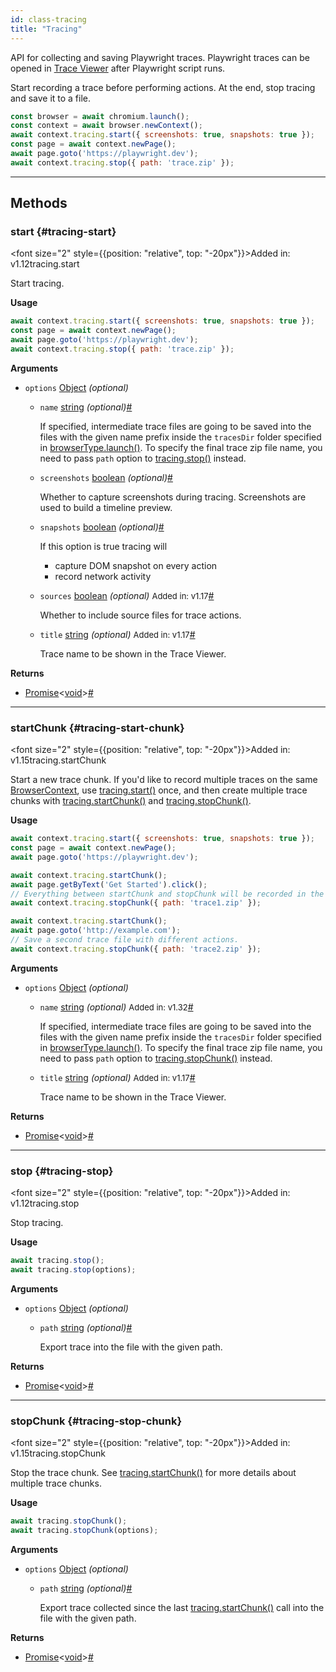 ```yaml
---
id: class-tracing
title: "Tracing"
---
```



API for collecting and saving Playwright traces. Playwright traces can be opened in [Trace Viewer](../trace-viewer.mdx) after Playwright script runs.

Start recording a trace before performing actions. At the end, stop tracing and save it to a file.

```js
const browser = await chromium.launch();
const context = await browser.newContext();
await context.tracing.start({ screenshots: true, snapshots: true });
const page = await context.newPage();
await page.goto('https://playwright.dev');
await context.tracing.stop({ path: 'trace.zip' });
```


---

## Methods

### start {#tracing-start}

<font size="2" style={{position: "relative", top: "-20px"}}>Added in: v1.12</font><x-search>tracing.start</x-search>

Start tracing.

**Usage**

```js
await context.tracing.start({ screenshots: true, snapshots: true });
const page = await context.newPage();
await page.goto('https://playwright.dev');
await context.tracing.stop({ path: 'trace.zip' });
```

**Arguments**
- `options` [Object] *(optional)*
  - `name` [string] *(optional)*<a aria-hidden="true" tabIndex="-1" class="list-anchor-link" id="tracing-start-option-name"/><a href="#tracing-start-option-name" class="list-anchor">#</a>
    
    If specified, intermediate trace files are going to be saved into the files with the given name prefix inside the `tracesDir` folder specified in [browserType.launch()](/api/class-browsertype.mdx#browser-type-launch). To specify the final trace zip file name, you need to pass `path` option to [tracing.stop()](/api/class-tracing.mdx#tracing-stop) instead.
  - `screenshots` [boolean] *(optional)*<a aria-hidden="true" tabIndex="-1" class="list-anchor-link" id="tracing-start-option-screenshots"/><a href="#tracing-start-option-screenshots" class="list-anchor">#</a>
    
    Whether to capture screenshots during tracing. Screenshots are used to build a timeline preview.
  - `snapshots` [boolean] *(optional)*<a aria-hidden="true" tabIndex="-1" class="list-anchor-link" id="tracing-start-option-snapshots"/><a href="#tracing-start-option-snapshots" class="list-anchor">#</a>
    
    If this option is true tracing will
    * capture DOM snapshot on every action
    * record network activity
  - `sources` [boolean] *(optional)* <font size="2">Added in: v1.17</font><a aria-hidden="true" tabIndex="-1" class="list-anchor-link" id="tracing-start-option-sources"/><a href="#tracing-start-option-sources" class="list-anchor">#</a>
    
    Whether to include source files for trace actions.
  - `title` [string] *(optional)* <font size="2">Added in: v1.17</font><a aria-hidden="true" tabIndex="-1" class="list-anchor-link" id="tracing-start-option-title"/><a href="#tracing-start-option-title" class="list-anchor">#</a>
    
    Trace name to be shown in the Trace Viewer.

**Returns**
- [Promise]&lt;[void]&gt;<a aria-hidden="true" tabIndex="-1" class="list-anchor-link" id="tracing-start-return"/><a href="#tracing-start-return" class="list-anchor">#</a>

---

### startChunk {#tracing-start-chunk}

<font size="2" style={{position: "relative", top: "-20px"}}>Added in: v1.15</font><x-search>tracing.startChunk</x-search>

Start a new trace chunk. If you'd like to record multiple traces on the same [BrowserContext], use [tracing.start()](/api/class-tracing.mdx#tracing-start) once, and then create multiple trace chunks with [tracing.startChunk()](/api/class-tracing.mdx#tracing-start-chunk) and [tracing.stopChunk()](/api/class-tracing.mdx#tracing-stop-chunk).

**Usage**

```js
await context.tracing.start({ screenshots: true, snapshots: true });
const page = await context.newPage();
await page.goto('https://playwright.dev');

await context.tracing.startChunk();
await page.getByText('Get Started').click();
// Everything between startChunk and stopChunk will be recorded in the trace.
await context.tracing.stopChunk({ path: 'trace1.zip' });

await context.tracing.startChunk();
await page.goto('http://example.com');
// Save a second trace file with different actions.
await context.tracing.stopChunk({ path: 'trace2.zip' });
```

**Arguments**
- `options` [Object] *(optional)*
  - `name` [string] *(optional)* <font size="2">Added in: v1.32</font><a aria-hidden="true" tabIndex="-1" class="list-anchor-link" id="tracing-start-chunk-option-name"/><a href="#tracing-start-chunk-option-name" class="list-anchor">#</a>
    
    If specified, intermediate trace files are going to be saved into the files with the given name prefix inside the `tracesDir` folder specified in [browserType.launch()](/api/class-browsertype.mdx#browser-type-launch). To specify the final trace zip file name, you need to pass `path` option to [tracing.stopChunk()](/api/class-tracing.mdx#tracing-stop-chunk) instead.
  - `title` [string] *(optional)* <font size="2">Added in: v1.17</font><a aria-hidden="true" tabIndex="-1" class="list-anchor-link" id="tracing-start-chunk-option-title"/><a href="#tracing-start-chunk-option-title" class="list-anchor">#</a>
    
    Trace name to be shown in the Trace Viewer.

**Returns**
- [Promise]&lt;[void]&gt;<a aria-hidden="true" tabIndex="-1" class="list-anchor-link" id="tracing-start-chunk-return"/><a href="#tracing-start-chunk-return" class="list-anchor">#</a>

---

### stop {#tracing-stop}

<font size="2" style={{position: "relative", top: "-20px"}}>Added in: v1.12</font><x-search>tracing.stop</x-search>

Stop tracing.

**Usage**

```js
await tracing.stop();
await tracing.stop(options);
```

**Arguments**
- `options` [Object] *(optional)*
  - `path` [string] *(optional)*<a aria-hidden="true" tabIndex="-1" class="list-anchor-link" id="tracing-stop-option-path"/><a href="#tracing-stop-option-path" class="list-anchor">#</a>
    
    Export trace into the file with the given path.

**Returns**
- [Promise]&lt;[void]&gt;<a aria-hidden="true" tabIndex="-1" class="list-anchor-link" id="tracing-stop-return"/><a href="#tracing-stop-return" class="list-anchor">#</a>

---

### stopChunk {#tracing-stop-chunk}

<font size="2" style={{position: "relative", top: "-20px"}}>Added in: v1.15</font><x-search>tracing.stopChunk</x-search>

Stop the trace chunk. See [tracing.startChunk()](/api/class-tracing.mdx#tracing-start-chunk) for more details about multiple trace chunks.

**Usage**

```js
await tracing.stopChunk();
await tracing.stopChunk(options);
```

**Arguments**
- `options` [Object] *(optional)*
  - `path` [string] *(optional)*<a aria-hidden="true" tabIndex="-1" class="list-anchor-link" id="tracing-stop-chunk-option-path"/><a href="#tracing-stop-chunk-option-path" class="list-anchor">#</a>
    
    Export trace collected since the last [tracing.startChunk()](/api/class-tracing.mdx#tracing-start-chunk) call into the file with the given path.

**Returns**
- [Promise]&lt;[void]&gt;<a aria-hidden="true" tabIndex="-1" class="list-anchor-link" id="tracing-stop-chunk-return"/><a href="#tracing-stop-chunk-return" class="list-anchor">#</a>


[Accessibility]: /api/class-accessibility.mdx "Accessibility"
[Android]: /api/class-android.mdx "Android"
[AndroidDevice]: /api/class-androiddevice.mdx "AndroidDevice"
[AndroidInput]: /api/class-androidinput.mdx "AndroidInput"
[AndroidSocket]: /api/class-androidsocket.mdx "AndroidSocket"
[AndroidWebView]: /api/class-androidwebview.mdx "AndroidWebView"
[APIRequest]: /api/class-apirequest.mdx "APIRequest"
[APIRequestContext]: /api/class-apirequestcontext.mdx "APIRequestContext"
[APIResponse]: /api/class-apiresponse.mdx "APIResponse"
[APIResponseAssertions]: /api/class-apiresponseassertions.mdx "APIResponseAssertions"
[Browser]: /api/class-browser.mdx "Browser"
[BrowserContext]: /api/class-browsercontext.mdx "BrowserContext"
[BrowserServer]: /api/class-browserserver.mdx "BrowserServer"
[BrowserType]: /api/class-browsertype.mdx "BrowserType"
[CDPSession]: /api/class-cdpsession.mdx "CDPSession"
[Clock]: /api/class-clock.mdx "Clock"
[ConsoleMessage]: /api/class-consolemessage.mdx "ConsoleMessage"
[Coverage]: /api/class-coverage.mdx "Coverage"
[Dialog]: /api/class-dialog.mdx "Dialog"
[Download]: /api/class-download.mdx "Download"
[Electron]: /api/class-electron.mdx "Electron"
[ElectronApplication]: /api/class-electronapplication.mdx "ElectronApplication"
[ElementHandle]: /api/class-elementhandle.mdx "ElementHandle"
[FileChooser]: /api/class-filechooser.mdx "FileChooser"
[Frame]: /api/class-frame.mdx "Frame"
[FrameLocator]: /api/class-framelocator.mdx "FrameLocator"
[GenericAssertions]: /api/class-genericassertions.mdx "GenericAssertions"
[JSHandle]: /api/class-jshandle.mdx "JSHandle"
[Keyboard]: /api/class-keyboard.mdx "Keyboard"
[Locator]: /api/class-locator.mdx "Locator"
[LocatorAssertions]: /api/class-locatorassertions.mdx "LocatorAssertions"
[Logger]: /api/class-logger.mdx "Logger"
[Mouse]: /api/class-mouse.mdx "Mouse"
[Page]: /api/class-page.mdx "Page"
[PageAssertions]: /api/class-pageassertions.mdx "PageAssertions"
[Playwright]: /api/class-playwright.mdx "Playwright"
[PlaywrightAssertions]: /api/class-playwrightassertions.mdx "PlaywrightAssertions"
[Request]: /api/class-request.mdx "Request"
[Response]: /api/class-response.mdx "Response"
[Route]: /api/class-route.mdx "Route"
[Selectors]: /api/class-selectors.mdx "Selectors"
[SnapshotAssertions]: /api/class-snapshotassertions.mdx "SnapshotAssertions"
[TimeoutError]: /api/class-timeouterror.mdx "TimeoutError"
[Touchscreen]: /api/class-touchscreen.mdx "Touchscreen"
[Tracing]: /api/class-tracing.mdx "Tracing"
[Video]: /api/class-video.mdx "Video"
[WebError]: /api/class-weberror.mdx "WebError"
[WebSocket]: /api/class-websocket.mdx "WebSocket"
[Worker]: /api/class-worker.mdx "Worker"
[Fixtures]: /api/class-fixtures.mdx "Fixtures"
[FullConfig]: /api/class-fullconfig.mdx "FullConfig"
[FullProject]: /api/class-fullproject.mdx "FullProject"
[Test]: /api/class-test.mdx "Test"
[TestConfig]: /api/class-testconfig.mdx "TestConfig"
[TestInfo]: /api/class-testinfo.mdx "TestInfo"
[TestInfoError]: /api/class-testinfoerror.mdx "TestInfoError"
[TestOptions]: /api/class-testoptions.mdx "TestOptions"
[TestProject]: /api/class-testproject.mdx "TestProject"
[WorkerInfo]: /api/class-workerinfo.mdx "WorkerInfo"
[Location]: /api/class-location.mdx "Location"
[Reporter]: /api/class-reporter.mdx "Reporter"
[Suite]: /api/class-suite.mdx "Suite"
[TestCase]: /api/class-testcase.mdx "TestCase"
[TestError]: /api/class-testerror.mdx "TestError"
[TestResult]: /api/class-testresult.mdx "TestResult"
[TestStep]: /api/class-teststep.mdx "TestStep"
[Element]: https://developer.mozilla.org/en-US/docs/Web/API/element "Element"
[EvaluationArgument]: /evaluating.mdx#evaluation-argument "EvaluationArgument"
[Promise]: https://developer.mozilla.org/en-US/docs/Web/JavaScript/Reference/Global_Objects/Promise "Promise"
[iterator]: https://developer.mozilla.org/en-US/docs/Web/JavaScript/Reference/Iteration_protocols "Iterator"
[origin]: https://developer.mozilla.org/en-US/docs/Glossary/Origin "Origin"
[selector]: https://developer.mozilla.org/en-US/docs/Web/CSS/CSS_Selectors "selector"
[Serializable]: https://developer.mozilla.org/en-US/docs/Web/JavaScript/Reference/Global_Objects/JSON/stringify#Description "Serializable"
[UIEvent.detail]: https://developer.mozilla.org/en-US/docs/Web/API/UIEvent/detail "UIEvent.detail"
[UnixTime]: https://en.wikipedia.org/wiki/Unix_time "Unix Time"
[xpath]: https://developer.mozilla.org/en-US/docs/Web/XPath "xpath"

[Array]: https://developer.mozilla.org/en-US/docs/Web/JavaScript/Reference/Global_Objects/Array "Array"
[boolean]: https://developer.mozilla.org/en-US/docs/Web/JavaScript/Data_structures#Boolean_type "Boolean"
[Buffer]: https://nodejs.org/api/buffer.html#buffer_class_buffer "Buffer"
[ChildProcess]: https://nodejs.org/api/child_process.html "ChildProcess"
[Error]: https://nodejs.org/api/errors.html#errors_class_error "Error"
[EventEmitter]: https://nodejs.org/api/events.html#events_class_eventemitter "EventEmitter"
[function]: https://developer.mozilla.org/en-US/docs/Web/JavaScript/Reference/Global_Objects/Function "Function"
[FormData]: https://developer.mozilla.org/en-US/docs/Web/API/FormData "FormData"
[Map]: https://developer.mozilla.org/en-US/docs/Web/JavaScript/Reference/Global_Objects/Map "Map"
[Metadata]: https://developer.mozilla.org/en-US/docs/Web/JavaScript/Reference/Global_Objects/Object "Object&lt;string, any&gt;"
[null]: https://developer.mozilla.org/en-US/docs/Web/JavaScript/Reference/Global_Objects/null "null"
[number]: https://developer.mozilla.org/en-US/docs/Web/JavaScript/Data_structures#Number_type "Number"
[Object]: https://developer.mozilla.org/en-US/docs/Web/JavaScript/Reference/Global_Objects/Object "Object"
[Promise]: https://developer.mozilla.org/en-US/docs/Web/JavaScript/Reference/Global_Objects/Promise "Promise"
[Readable]: https://nodejs.org/api/stream.html#stream_class_stream_readable "Readable"
[ReadStream]: https://nodejs.org/api/fs.html#class-fsreadstream "ReadStream"
[RegExp]: https://developer.mozilla.org/en-US/docs/Web/JavaScript/Reference/Global_Objects/RegExp "RegExp"
[string]: https://developer.mozilla.org/en-US/docs/Web/JavaScript/Data_structures#String_type "string"
[void]: https://developer.mozilla.org/en-US/docs/Web/JavaScript/Reference/Global_Objects/undefined "void"
[URL]: https://nodejs.org/api/url.html "URL"

[all available image tags]: https://mcr.microsoft.com/en-us/product/playwright/about "all available image tags"
[Microsoft Artifact Registry]: https://mcr.microsoft.com/en-us/product/playwright/about "Microsoft Artifact Registry"
[Dockerfile.jammy]: https://github.com/microsoft/playwright/blob/main/utils/docker/Dockerfile.jammy "Dockerfile.jammy"
